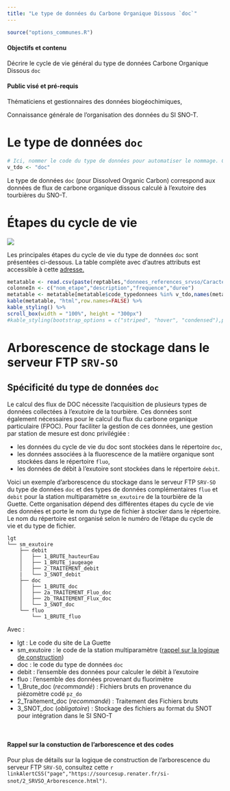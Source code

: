 ```yaml
---
title: "Le type de données du Carbone Organique Dissous `doc`"
---
```



```r
source("options_communes.R")
```

<div class="alert alert-success" role="alert">
  <h4 class="alert-heading">**Objectifs et contenu**</h4>
  <p>Décrire le cycle de vie général du type de données Carbone Organique Dissous `doc`</p>
</div>

<div class="alert alert-info" role="alert">
  <h4 class="alert-heading">**Public visé et pré-requis**</h4>
  <p>Thématiciens et gestionnaires des données biogéochimiques,</p>
  <p>Connaissance générale de l'organisation des données du SI SNO-T.</p>
</div>

# Le type de données `doc`

```r
# Ici, nommer le code du type de données pour automatiser le nommage. Cette variable est également utilisée dans les tableaux pour filtrer par type de données
v_tdo <- "doc"
```

Le type de données `doc` (pour Dissolved Organic Carbon) correspond aux données de flux de carbone organique dissous calculé à l'exutoire des tourbières du SNO-T.

# Étapes du cycle de vie

![](`r repfigures`/Diagramme_doc.png)

Les principales étapes du cycle de vie du type de données `doc` sont présentées ci-dessous. La table complète avec d'autres attributs est accessible à cette [adresse.](https://github.com/Rosalien/doc_snot/raw/master/Tables/donnees_references_srvso/Caracteristiques_typedefichiers.csv)

```r
metatable <- read.csv(paste(reptables,"donnees_references_srvso/Caracteristiques_typedefichiers.csv",sep=""),sep=";",colClasses = "character")
colonneIn <- c("nom_etape","description","frequence","duree")
metatable <- metatable[metatable$code_typedonnees %in% v_tdo,names(metatable)%in%colonneIn]
kable(metatable, "html",row.names=FALSE) %>%
kable_styling() %>%
scroll_box(width = "100%", height = "300px")
#kable_styling(bootstrap_options = c("striped", "hover", "condensed"),position = "float_left")
```

# Arborescence de stockage dans le serveur FTP `SRV-SO`

## Spécificité du type de données `doc`

Le calcul des flux de DOC nécessite l'acquisition de plusieurs types de données collectées à l'exutoire de la tourbière. Ces données sont également nécessaires pour le calcul du flux du carbone organique particulaire (FPOC). Pour faciliter la gestion de ces données, une gestion par station de mesure est donc privilégiée : 

- les données du cycle de vie du doc sont stockées dans le répertoire `doc`,
- les données associées à la fluorescence de la matière organique sont stockées dans le répertoire `fluo`,
- les données de débit à l'exutoire sont stockées dans le répertoire `debit`.

Voici un exemple d'arborescence du stockage dans le serveur FTP `SRV-SO` du type de données `doc` et des types de données complémentaires `fluo` et `debit` pour la station multiparamètre `sm_exutoire` de la tourbière de la Guette.
Cette organisation dépend des différentes étapes du cycle de vie des données et porte le nom du type de fichier à stocker dans le répertoire. Le nom du répertoire est organisé selon le numéro de l'étape du cycle de vie et du type de fichier.

```
lgt
└── sm_exutoire
    ├── debit
    │   ├── 1_BRUTE_hauteurEau
    │   ├── 1_BRUTE_jaugeage
    │   ├── 2_TRAITEMENT_debit
    |   └── 3_SNOT_debit
    ├── doc
    │   ├── 1_BRUTE_doc
    │   ├── 2a_TRAITEMENT_Fluo_doc
    │   ├── 2b_TRAITEMENT_Flux_doc
    │   └── 3_SNOT_doc
    └── fluo
        └── 1_BRUTE_fluo
```

Avec :

- lgt : Le code du site de La Guette
- sm_exutoire : le code de la station multiparamètre ([rappel sur la logique de construction](https://sourcesup.renater.fr/si-snot/2_SRVSO_Arborescence.html))
- doc : le code du type de données `doc`
- debit : l'ensemble des données pour calculer le débit à l'exutoire
- fluo : l'ensemble des données provenant du fluorimètre
- 1_Brute_doc (*recommandé*) : Fichiers bruts en provenance du piézomètre codé `pz_do`
- 2_Traitement_doc (*recommandé*) : Traitement des Fichiers bruts
- 3_SNOT_doc (*obligatoire*) : Stockage des fichiers au format du SNOT pour intégration dans le SI SNO-T

&nbsp;

<div class="alert alert-warning" role="alert">
  <h4 class="alert-heading">**Rappel sur la constuction de l'arborescence et des codes**</h4>
  <p>Pour plus de détails sur la logique de construction de l'arborescence du serveur FTP `SRV-SO`, consultez cette `r linkAlertCSS("page","https://sourcesup.renater.fr/si-snot/2_SRVSO_Arborescence.html")`.</p>
</div>


